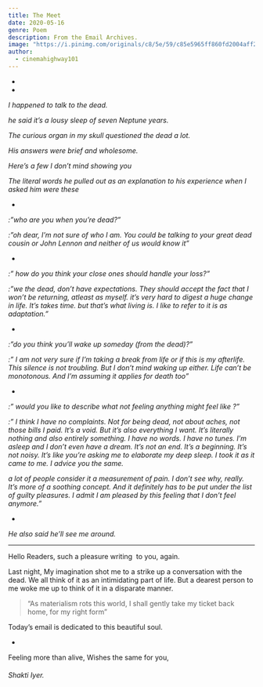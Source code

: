 ```yaml
---
title: The Meet
date: 2020-05-16
genre: Poem
description: From the Email Archives.
image: "https://i.pinimg.com/originals/c8/5e/59/c85e5965ff860fd2004aff2f3215b64c.png"
author:
  - cinemahighway101
---
```


-
-

_I happened to talk to the dead._

_he said it’s a lousy sleep of seven Neptune years._

_The curious organ in my skull questioned the dead a lot._

_His answers were brief and wholesome._

_Here’s a few I don’t mind showing you_

_The literal words he pulled out as an explanation to his experience when I asked him were these_

-

_:”who are you when you’re dead?”_

_:”oh dear, I’m not sure of who I am. You could be talking to your great dead cousin or John Lennon and neither of us would know it”_

-

_:” how do you think your close ones should handle your loss?”_

_:”we the dead, don’t have expectations. They should accept the fact that I won’t be returning, atleast as myself. it’s very hard to digest a huge change in life. It’s takes time. but that’s what living is. I like to refer to it is as adaptation.”_

-

_:”do you think you’ll wake up someday (from the dead)?”_

_:” I am not very sure if I’m taking a break from life or if this is my afterlife. This silence is not troubling. But I don’t mind waking up either. Life can’t be monotonous. And I’m assuming it applies for death too”_

-

_:” would you like to describe what not feeling anything might feel like ?”_

_:” I think I have no complaints. Not for being dead, not about aches, not those bills I paid. It’s a void. But it’s also everything I want. It’s literally nothing and also entirely something. I have no words. I have no tunes. I’m asleep and I don’t even have a dream. It’s not an end. It’s a beginning. It’s not noisy. It’s like you’re asking me to elaborate my deep sleep. I took it as it came to me. I advice you the same._

_a lot of people consider it a measurement of pain. I don’t see why, really. It’s more of a soothing concept. And it definitely has to be put under the list of guilty pleasures. I admit I am pleased by this feeling that I don’t feel anymore.”_

-

_He also said he’ll see me around._

---

Hello Readers, such a pleasure writing  to you, again.

Last night, My imagination shot me to a strike up a conversation with the dead. We all think of it as an intimidating part of life. But a dearest person to me woke me up to think of it in a disparate manner.

> “As materialism rots this world, I shall gently take my ticket back home, for my right form”

Today’s email is dedicated to this beautiful soul. &#xA;

-

Feeling more than alive,
Wishes the same for you,

###### _Shakti Iyer._
